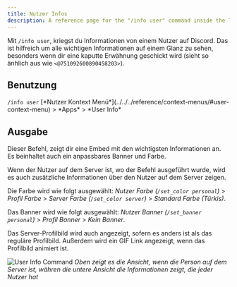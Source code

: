 ```yaml
---
title: Nutzer Infos
description: A reference page for the "/info user" command inside the Tako Discord bot.
---
```



Mit `/info user`, kriegst du Informationen von einem Nutzer auf Discord. Das ist hilfreich um alle wichtigen Informationen auf einem Glanz zu sehen, besonders wenn dir eine kaputte Erwähnung geschickt wird (sieht so änhlich aus wie `<@751092600890458203>`).

## Benutzung

<Tabs>
	<TabItem label="Slash Befehle">
		<code>/info user</code>
	</TabItem>
	<TabItem label="Kontext Menü">
		<Badge text='Kommt bald' />
		[*Nutzer Kontext Menü*](../../../reference/context-menus/#user-context-menu) > *Apps* > *User Info*
	</TabItem>
</Tabs>

## Ausgabe

Dieser Befehl, zeigt dir eine Embed mit den wichtigsten Informationen an. Es beinhaltet auch ein anpassbares Banner und Farbe.

Wenn der Nutzer auf dem Server ist, wo der Befehl ausgeführt wurde, wird es auch zusätzliche Informationen über den Nutzer auf dem Server zeigen.

Die Farbe wird wie folgt ausgewählt: _Nutzer Farbe (`/set_color personal`)_ > _Profil Farbe_ > _Server Farbe (`/set_color server`)_ > _Standard Farbe (Türkis)_.

Das Banner wird wie folgt ausgewählt: _Nutzer Banner (`/set_banner personal`)_ > _Profil Banner_ > _Kein Banner_.

Das Server-Profilbild wird auch angezeigt, sofern es anders ist als das reguläre Profilbild. Außerdem wird ein GIF Link angezeigt, wenn das Profilbild animiert ist.

![User Info Command](../../../../../assets/info/user.png)
_Oben zeigt es die Ansicht, wenn die Person auf dem Server ist, währen die untere Ansicht die Informationen zeigt, die jeder Nutzer hat_
